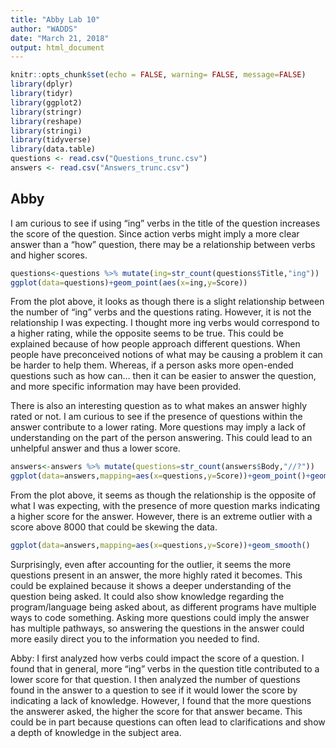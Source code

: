 ---
title: "Abby Lab 10"
author: "WADDS"
date: "March 21, 2018"
output: html_document
---

```{r setup, include=FALSE}
knitr::opts_chunk$set(echo = FALSE, warning= FALSE, message=FALSE)
library(dplyr)
library(tidyr)
library(ggplot2)
library(stringr)
library(reshape)
library(stringi)
library(tidyverse)
library(data.table)
questions <- read.csv("Questions_trunc.csv")
answers <- read.csv("Answers_trunc.csv")
```

## Abby
I am curious to see if using "ing" verbs in the title of the question increases the score of the question. Since action verbs might imply a more clear answer than a "how" question, there may be a relationship between verbs and higher scores.
```{r Abby}
questions<-questions %>% mutate(ing=str_count(questions$Title,"ing"))
ggplot(data=questions)+geom_point(aes(x=ing,y=Score))
```
From the plot above, it looks as though there is a slight relationship between the number of "ing" verbs and the questions rating. However, it is not the relationship I was expecting. I thought more ing verbs would correspond to a higher rating, while the opposite seems to be true. This could be explained because of how people approach different questions. When people have preconceived notions of what may be causing a problem it can be harder to help them. Whereas, if a person asks more open-ended questions such as how can... then it can be easier to answer the question, and more specific information may have been provided.

There is also an interesting question as to what makes an answer highly rated or not. I am curious to see if the presence of questions within the answer contribute to a lower rating. More questions may imply a lack of understanding on the part of the person answering. This could lead to an unhelpful answer and thus a lower score. 
```{r Abby2}
answers<-answers %>% mutate(questions=str_count(answers$Body,"//?"))
ggplot(data=answers,mapping=aes(x=questions,y=Score))+geom_point()+geom_smooth(method="lm")
```

From the plot above, it seems as though the relationship is the opposite of what I was expecting, with the presence of more question marks indicating a higher score for the answer. However, there is an extreme outlier with a score above 8000 that could be skewing the data.

```{r Abby3}
ggplot(data=answers,mapping=aes(x=questions,y=Score))+geom_smooth()
```
Surprisingly, even after accounting for the outlier, it seems the more questions present in an answer, the more highly rated it becomes. This could be explained because it shows a deeper understanding of the question being asked. It could also show knowledge regarding the program/language being asked about, as different programs have multiple ways to code something. Asking more questions could imply the answer has multiple pathways, so answering the questions in the answer could more easily direct you to the information you needed to find. 

Abby:
I first analyzed how verbs could impact the score of a question. I found that in general, more "ing" verbs in the question title contributed to a lower score for that question. I then analyzed the number of questions found in the answer to a question to see if it would lower the score by indicating a lack of knowledge. However, I found that the more questions the answerer asked, the higher the score for that answer became. This could be in part because questions can often lead to clarifications and show a depth of knowledge in the subject area. 